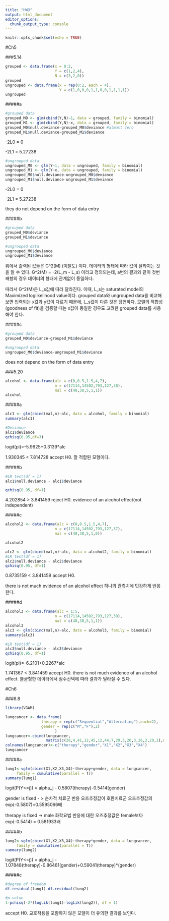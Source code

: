 ---
title: "HW3"
output: html_document
editor_options: 
  chunk_output_type: console
---

```{r setup, include=FALSE}
knitr::opts_chunk$set(echo = TRUE)
```
#Ch5


###5.14
```{r}
grouped <- data.frame(x = 0:2,
                      Y = c(1,2,4),
                      N = c(3,2,0))
grouped
ungrouped <- data.frame(x = rep(0:2, each = 4),
                        Y = c(1,0,0,0,1,1,0,0,1,1,1,1))
ungrouped
```

#####a
```{r}
#grouped data
grouped_M0 <- glm(cbind(Y,N)~1, data = grouped, family = binomial)
grouped_M1 <- glm(cbind(Y,N)~x, data = grouped, family = binomial)
grouped_M0$null.deviance-grouped_M0$deviance #almost zero
grouped_M1$null.deviance-grouped_M1$deviance
```
-2L0 = 0

-2L1 = 5.27238


```{r}
#ungrouped data
ungrouped_M0 <- glm(Y~1, data = ungrouped, family = binomial)
ungrouped_M1 <- glm(Y~x, data = ungrouped, family = binomial)
ungrouped_M0$null.deviance-ungrouped_M0$deviance
ungrouped_M1$null.deviance-ungrouped_M1$deviance
```

-2L0 = 0

-2L1 = 5.27238

they do not depend on the form of data entry


#####b
```{r}
#grouped data
grouped_M0$deviance
grouped_M1$deviance

#ungrouped data
ungrouped_M0$deviance
ungrouped_M1$deviance
```
위에서 출력된 값들은 G^2(M) (이탈도) 이다. 데이터의 형태에 따라 값이 달라지는 것을 알 수 있다. G^2(M) = -2(L_m - L_s) 이라고 정의되는데, a번의 결과와 같이 첫번째항의 경우 데이터의 형태에 관계없이 동일하다.


따라서 G^2(M)은 L_s값에 따라 달라진다. 이때, L_s는 saturated model의 Maximized loglikelihood value이다. grouped data와 ungrouped data를 비교해보면 입력되는 x값과 y값이 다르기 때문에, L_s값이 다른 것은 당연하다. 모델의 적합성(goodness of fit)을 검증할 때는 x값이 동일한 경우도 고려한 grouped data를 사용해야 한다.


#####c
```{r}
#grouped data
grouped_M0$deviance-grouped_M1$deviance

#ungrouped data
ungrouped_M0$deviance-ungrouped_M1$deviance
```
does not depend on the form of data entry



###5.20
```{r}
alcohol <- data.frame(alc = c(0,0.5,1.5,4,7),
                      n = c(17114,14502,793,127,38),
                      mal = c(48,38,5,1,1))
alcohol
```
#####a
```{r}
alc1 <- glm(cbind(mal,n)~alc, data = alcohol, family = binomial)
summary(alc1)

#Deviance
alc1$deviance
qchisq(0.95,df=3)

```
logit(pi)=-5.9625+0.3139*alc

1.930345 < 7.814728 accept H0. 잘 적합된 모형이다.


#####b
```{r}
#LR test(df = 1)
alc1$null.deviance - alc1$deviance

qchisq(0.95, df=1)
```
4.202854 > 3.841459 reject H0.
evidence of an alcohol effect(not independent)


#####c
```{r}
alcohol2 <- data.frame(alc = c(0,0.5,1.5,4,7),
                      n = c(17114,14502,793,127,37),
                      mal = c(48,38,5,1,0))

alcohol2

alc2 <- glm(cbind(mal,n)~alc, data = alcohol2, family = binomial)
#LR test(df = 1)
alc2$null.deviance - alc2$deviance
qchisq(0.95, df=1)
```
0.8735159 < 3.841459 accept H0.

there is not much evidence of an alcohol effect
하나의 관측치에 민감하게 반응한다.


#####d
```{r}
alcohol3 <- data.frame(alc = 1:5,
                      n = c(17114,14502,793,127,38),
                      mal = c(48,38,5,1,1))
alcohol3
alc3 <- glm(cbind(mal,n)~alc, data = alcohol3, family = binomial)
summary(alc3)

#LR test(df = 1)
alc3$null.deviance - alc3$deviance
qchisq(0.95, df=1)
```

logit(pi)=-6.2101+0.2267*alc

1.741367 < 3.841459 accept H0.
there is not much evidence of an alcohol effect.
불균형한 데이터에서 점수선택에 따라 결과가 달라질 수 있다.

#Ch6

###6.8
```{r}
library(VGAM)

lungcancer <- data.frame(
                therapy = rep(c("Sequential","Alternating"),each=2),
                gender = rep(c("M","F"),2)
                      )
lungcancer<-cbind(lungcancer,
                  matrix(c(28,4,41,12,45,12,44,7,29,5,20,3,26,2,20,1),ncol=4))
colnames(lungcancer)<-c("therapy","gender","X1","X2","X3","X4")
lungcancer


```

#####a
```{r}
lung1<-vglm(cbind(X1,X2,X3,X4)~therapy+gender, data = lungcancer,
     family = cumulative(parallel = T))
summary(lung1)
```
logit(P(Y<=j)) = alpha_j - 0.5807(therapy)-0.5414(gender)

gender is fixed - > 순차적 치료군 반응 오즈추정값이 호환치료군 오즈추정값의 exp(-0.5807)=0.5595066배

therapy is fixed -> male 화학요법 반응에 대한 오즈추정값은 female보다 exp(-0.5414) =  0.581933배


#####b
```{r}
lung2<-vglm(cbind(X1,X2,X3,X4)~therapy*gender, data = lungcancer,
     family = cumulative(parallel = T))
summary(lung2)
```
logit(P(Y<=j)) = alpha_j - 1.07848(therapy)-0.86461(gender)+0.59041(therapy)*(gender)


#####c
```{r}
#degree of freedom
df.residual(lung1)-df.residual(lung2)

#p-value
1-pchisq(-2*(logLik(lung1)-logLik(lung2)), df = 1)

```
accept H0. 교호작용을 포함하지 않은 모델이 더 유의한 결과를 보인다.
